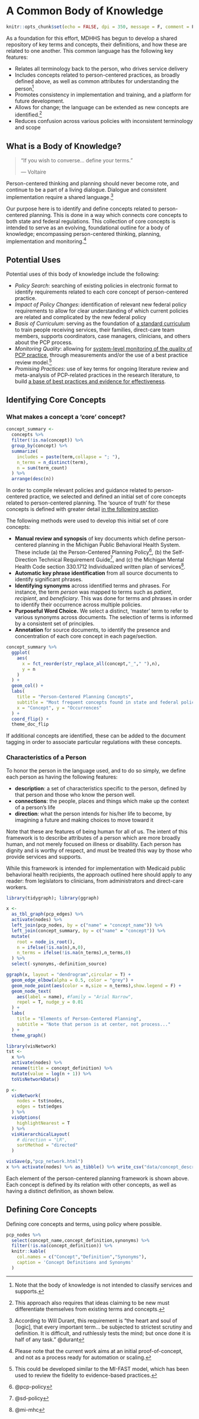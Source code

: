 # A Common Body of Knowledge {#bok}

```r
knitr::opts_chunk$set(echo = FALSE, dpi = 350, message = F, comment = F, warning = F)
```

As a foundation for this effort, MDHHS has begun to develop a shared repository of key terms and concepts, their definitions, and how these are related to one another.  This common language has the following key features:

- Relates all terminology back to the person, who drives service delivery
- Includes concepts related to person-centered practices, as broadly defined above, as well as common attributes for understanding the person^[Note that the body of knowledge is not intended to classify services and supports.]
- Promotes consistency in implementation and training, and a platform for future development.
- Allows for change; the language can be extended as new concepts are identified.^[This approach also requires that ideas claiming to be new must differentiate themselves from existing terms and concepts.]
- Reduces confusion across various policies with inconsistent terminology and scope

## What is a Body of Knowledge?

> "If you wish to converse... define your terms."
>
> --- Voltaire

Person-centered thinking and planning should never become rote, and continue to be a part of a living dialogue.  Dialogue and consistent implementation require a shared language.^[According to Will Durant, this requirement is "the heart and soul of [logic], that every important term... be subjected to strictest scrutiny and definition. It is difficult, and ruthlessly tests the mind; but once done it is half of any task." @durant]  

Our purpose here is to identify and define concepts related to person-centered planning.  This is done in a way which connects core concepts to both state and federal regulations.  This collection of core concepts is intended to serve as an evolving, foundational outline for a body of knowledge; encompassing person-centered thinking, planning, implementation and monitoring.^[Please note that the current work aims at an initial proof-of-concept, and not as a process ready for automation or scaling.]

## Potential Uses

Potential uses of this body of knowledge include the following:

- *Policy Search*: searching of existing policies in electronic format to identify requirements related to each core concept of person-centered practice.
- *Impact of Policy Changes*: identification of relevant new federal policy requirements to allow for clear understanding of which current policies are related and complicated by the new federal policy
- *Basis of Curriculum*: serving as the foundation of [a standard curriculum](#curriculum) to train people receiving services, their families, direct-care team members, supports coordinators, case managers, clinicians, and others about the PCP process.
- *Monitoring Quality*: allowing for [system-level monitoring of the quality of PCP practice](#measure), through measurements and/or the use of a best practice review model.^[This could be developed similar to the MI-FAST model, which has been used to review the fidelity to evidence-based practices.]
- *Promising Practices*: use of key terms for ongoing literature review and meta-analysis of PCP-related practices in the research literature, to build [a base of best practices and evidence for effectiveness](#research).

## Identifying Core Concepts

### What makes a concept a 'core' concept?

```r
concept_summary <-
  concepts %>%
  filter(!is.na(concept)) %>%
  group_by(concept) %>%
  summarize(
    includes = paste(term,collapse = "; "),
    n_terms = n_distinct(term),
    n = sum(term_count)
  ) %>%
  arrange(desc(n))
```

In order to compile relevant policies and guidance related to person-centered practice, we selected and defined an initial set of core concepts related to person-centered planning.  The 'source of truth' for these concepts is defined with greater detail [in the following section](#policy_scope).

The following methods were used to develop this initial set of core concepts:
<!-- Add appendix regarding detailed methods.  Produce core datasets using scripts in regulate repo and load at beginning. -->

- **Manual review and synopsis** of key documents which define person-centered planning in the Michigan Public Behavioral Health System.  These include (a) the Person-Centered Planning Policy^[@pcp-policy], (b) the Self-Direction Technical Requirement Guide^[@sd-policy], and (c) the Michigan Mental Health Code section 330.1712 Individualized written plan of services^[@mi-mhc].
- **Automatic key phrase identification** from all source documents to identify significant phrases.
- **Identifying synonyms** across identified terms and phrases. For instance, the term *person* was mapped to terms such as *patient*, *recipient*, and *beneficiary*.  This was done for terms and phrases in order to identify their occurrence across multiple policies.
- **Purposeful Word Choice.**  We select a distinct, 'master' term to refer to various synonyms across documents. The selection of terms is informed by a consistent set of principles.
- **Annotation** for source documents, to identify the presence and concentration of each core concept in each page/section.

```r
concept_summary %>% 
  ggplot(
    aes(
      x = fct_reorder(str_replace_all(concept,"_"," "),n), 
      y = n
    )
  ) +
  geom_col() +
  labs(
    title = "Person-Centered Planning Concepts",
    subtitle = "Most frequent concepts found in state and federal policies",
    x = "Concept", y = "Occurrences"
  ) +
  coord_flip() +
  theme_doc_flip
```

If additional concepts are identified, these can be added to the document tagging in order to associate particular regulations with these concepts.

### Characteristics of a Person  

To honor the person in the language used, and to do so simply, we define each person as having the following features:

- **description**: a set of characteristics specific to the person, defined by that person and those who know the person well.
- **connections**: the people, places and things which make up the context of a person's life
- **direction**: what the person intends for his/her life to become, by imagining a future and making choices to move toward it

Note that these are features of being human for all of us.  The intent of this framework is to describe attributes of a person which are more broadly human, and not merely focused on illness or disability.  Each person has dignity and is worthy of respect, and must be treated this way by those who provide services and supports.  

While this framework is intended for implementation with Medicaid public behavioral health recipients, the approach outlined here should apply to any reader: from legislators to clinicians, from administrators and direct-care workers.

```r
library(tidygraph); library(ggraph)

x <- 
  as_tbl_graph(pcp_edges) %>% 
  activate(nodes) %>% 
  left_join(pcp_nodes, by = c("name" = "concept_name")) %>%
  left_join(concept_summary, by = c("name" = "concept")) %>%
  mutate(
    root = node_is_root(),
    n = ifelse(!is.na(n),n,0),
    n_terms = ifelse(!is.na(n_terms),n_terms,0)
  ) %>%
  select(-synonyms,-definition_source)

ggraph(x, layout = "dendrogram",circular = T) +
  geom_edge_elbow(alpha = 0.5, color = "grey") +
  geom_node_point(aes(color = n,size = n_terms),show.legend = F) +
  geom_node_text(
    aes(label = name), #family = "Arial Narrow",
    repel = T, nudge_y = 0.01
  ) +
  labs(
    title = "Elements of Person-Centered Planning",
    subtitle = "Note that person is at center, not process..."
  ) +
  theme_graph()
```

```r
library(visNetwork)
tst <-
  x %>%
  activate(nodes) %>%
  rename(title = concept_definition) %>%
  mutate(value = log(n + 1)) %>%
  toVisNetworkData()

p <-
  visNetwork(
    nodes = tst$nodes, 
    edges = tst$edges
  ) %>% 
  visOptions(
    highlightNearest = T
  ) %>%
  visHierarchicalLayout(
    # direction = "LR",
    sortMethod = "directed"
  )

visSave(p,"pcp_network.html")
x %>% activate(nodes) %>% as_tibble() %>% write_csv("data/concept_descriptions.csv")

```


Each element of the person-centered planning framework is shown above.  Each concept is defined by its relation with other concepts, as well as having a distinct definition, as shown below.

<!-- Add concluding description and notes regarding graph viz -->

## Defining Core Concepts {#define}

Defining core concepts and terms, using policy where possible.

```r
pcp_nodes %>%
  select(concept_name,concept_definition,synonyms) %>%
  filter(!is.na(concept_definition)) %>%
  knitr::kable(
    col.names = c("Concept","Definition","Synonyms"),
    caption = 'Concept Definitions and Synonyms'
  )
```


<!-- Output table from concept map -->
